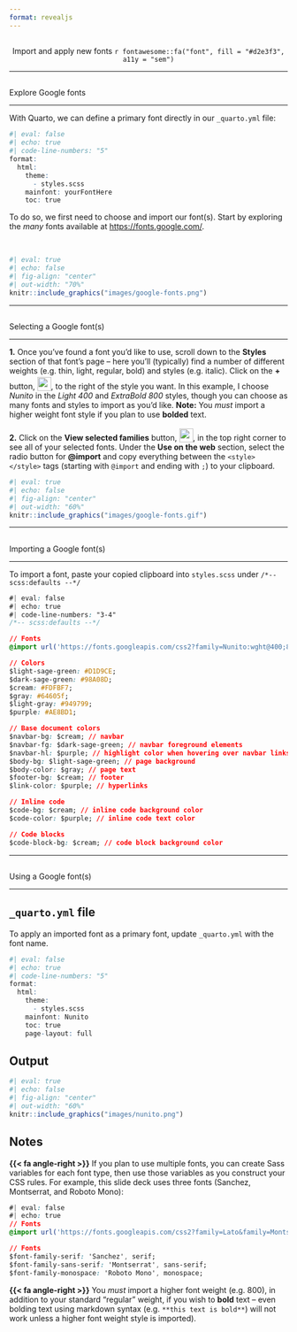 ```yaml
---
format: revealjs
---
```


##  {#fonts data-menu-title="Fonts" background="#053660"}

<div class="page-center">
<center><div class="custom-subtitle2">Import and apply new fonts `r fontawesome::fa("font", fill = "#d2e3f3", a11y = "sem")` </div></center>
</div>

---

## {#explore-fonts data-menu-title="Explore"}

[Explore Google fonts]{.slide-title}

<hr>

::: {.body-text .topbr}
With Quarto, we can define a primary font directly in our `_quarto.yml` file:
:::

```r
#| eval: false
#| echo: true
#| code-line-numbers: "5"
format:
  html:
    theme: 
      - styles.scss
    mainfont: yourFontHere
    toc: true
```

::: {.body-text .topbr .bottombr}
To do so, we first need to choose and import our font(s). Start by exploring the *many* fonts available at <https://fonts.google.com/>.
:::

<br>

```r
#| eval: true 
#| echo: false
#| fig-align: "center"
#| out-width: "70%" 
knitr::include_graphics("images/google-fonts.png")
```

---

## {#select-fonts data-menu-title="Select Fonts"}

[Selecting a Google font(s)]{.slide-title}

<hr>

::: {.caption-text .topbr .bottombr}
**1.** Once you've found a font you'd like to use, scroll down to the **Styles** section of that font's page -- here you'll (typically) find a number of different weights (e.g. thin, light, regular, bold) and styles (e.g. italic). Click on the **+** button, <img src="images/gf+.png" alt="" style="display: inline-block; margin: 0; position: relative; top: 3px; width:25px;height:25px;"/>, to the right of the style you want. In this example, I choose *Nunito* in the *Light 400* and *ExtraBold 800* styles, though you can choose as many fonts and styles to import as you'd like. **Note:** You *must* import a higher weight font style if you plan to use **bolded** text.
:::

::: {.caption-text .topbr .bottombr}
**2.** Click on the **View selected families** button, <img src="images/view-fonts.png" alt="" style="display: inline-block; margin: 0; position: relative; top: 3px; width:25px;height:25px;"/>, in the top right corner to see all of your selected fonts. Under the **Use on the web** section, select the radio button for **@import** and copy everything between the `<style> </style>` tags (starting with `@import` and ending with `;`) to your clipboard.
:::

```r
#| eval: true 
#| echo: false
#| fig-align: "center"
#| out-width: "60%" 
knitr::include_graphics("images/google-fonts.gif")
```

---

## {#import-fonts data-menu-title="Import fonts"}

[Importing a Google font(s)]{.slide-title}

<hr>

::: {.body-text .topbr .bottombr}
To import a font, paste your copied clipboard into `styles.scss` under `/*-- scss:defaults --*/`
:::

```css
#| eval: false
#| echo: true
#| code-line-numbers: "3-4"
/*-- scss:defaults --*/

// Fonts
@import url('https://fonts.googleapis.com/css2?family=Nunito:wght@400;800&display=swap');

// Colors
$light-sage-green: #D1D9CE;
$dark-sage-green: #98A08D;
$cream: #FDFBF7;
$gray: #64605f;
$light-gray: #949799;
$purple: #AE8BD1;

// Base document colors
$navbar-bg: $cream; // navbar
$navbar-fg: $dark-sage-green; // navbar foreground elements
$navbar-hl: $purple; // highlight color when hovering over navbar links
$body-bg: $light-sage-green; // page background 
$body-color: $gray; // page text 
$footer-bg: $cream; // footer 
$link-color: $purple; // hyperlinks 

// Inline code
$code-bg: $cream; // inline code background color
$code-color: $purple; // inline code text color

// Code blocks
$code-block-bg: $cream; // code block background color

```

---

## {#use-fonts data-menu-title="Use fonts"}

[Using a Google font(s)]{.slide-title}

<hr>

::: {.panel-tabset}
## `_quarto.yml` file

::: {.body-text .topbr .bottombr}
To apply an imported font as a primary font, update `_quarto.yml` with the font name.
:::

```r
#| eval: false
#| echo: true
#| code-line-numbers: "5"
format:
  html:
    theme: 
      - styles.scss
    mainfont: Nunito
    toc: true
    page-layout: full
```

## Output

```r
#| eval: true 
#| echo: false
#| fig-align: "center"
#| out-width: "60%" 
knitr::include_graphics("images/nunito.png")
```

## Notes

::: {.body-text .topbr .bottombr}
**{{< fa angle-right >}}** If you plan to use multiple fonts, you can create Sass variables for each font type, then use those variables as you construct your CSS rules. For example, this slide deck uses three fonts (Sanchez, Montserrat, and Roboto Mono):
:::

```css
#| eval: false
#| echo: true
// Fonts
@import url('https://fonts.googleapis.com/css2?family=Lato&family=Montserrat&family=Nunito+Sans:wght@200&family=Roboto+Mono:wght@300&family=Sanchez&display=swap');

// Fonts
$font-family-serif: 'Sanchez', serif; 
$font-family-sans-serif: 'Montserrat', sans-serif; 
$font-family-monospace: 'Roboto Mono', monospace;
```

::: {.body-text .topbr .bottombr}
**{{< fa angle-right >}}** You *must* import a higher font weight (e.g. 800), in addition to your standard "regular" weight, if you wish to **bold** text -- even bolding text using markdown syntax (e.g. `**this text is bold**`) will not work unless a higher font weight style is imported). 
:::

:::



